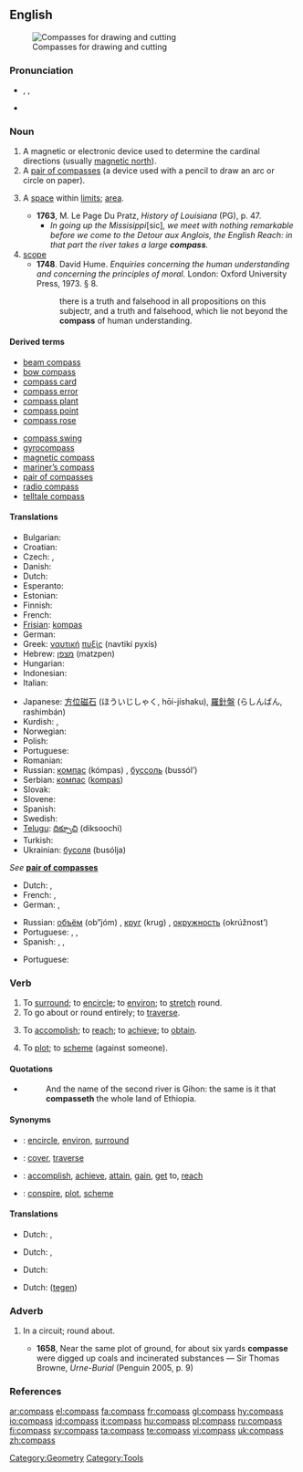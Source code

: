 {{wikipedia}}
==English==
[[Image:Zirkel.jpg|thumb|Compasses for drawing and cutting]]

===Pronunciation===
* {{enPR|kŭmʹpəs}}, {{IPA|/ˈkʌm.pəs/}}, {{SAMPA|/kVm.p@s/}}
* {{audio|en-us-compass.ogg|Audio (US)}}

===Noun===
{{en-noun|es}}

# A magnetic or electronic device used to determine the cardinal directions (usually [[magnetic north]]).
# A [[pair of compasses]] (a device used with a pencil to draw an arc or circle on paper).
# {{obsolete}} A [[space]] within [[limit]]s; [[area]].
#* '''1763''', M. Le Page Du Pratz, ''History of Louisiana'' (PG), p. 47.
#** ''In going up the Missisippi ''[sic]'', we meet with nothing remarkable before we come to the Detour aux Anglois, the English Reach: in that part the river takes a large '''compass'''.''
# [[scope]]
#* '''1748'''.  David Hume.  ''Enquiries concerning the human understanding and concerning the principles of moral.'' London: Oxford University Press, 1973.  § 8.
#*: there is a truth and falsehood in all propositions on this subjectr, and a truth and falsehood, which lie not beyond the '''compass''' of human understanding.

====Derived terms====
{{top2}}
* [[beam compass]]
* [[bow compass]]
* [[compass card]]
* [[compass error]]
* [[compass plant]]
* [[compass point]]
* [[compass rose]]
{{mid2}}
* [[compass swing]]
* [[gyrocompass]]
* [[magnetic compass]]
* [[mariner’s compass]]
* [[pair of compasses]]
* [[radio compass]]
* [[telltale compass]]
{{bottom2}}

====Translations====
{{trans-top|navigational compass}}
* Bulgarian: {{t-|bg|компас|m|tr=kompas|sc=Cyrl}}
* Croatian: {{t-|hr|kompas|m}}
* Czech: {{t-|cs|kompas|m}}, {{t-|cs|buzola|f}}
* Danish: {{t-|da|kompas|c}}
* Dutch: {{t+|nl|kompas|n}}
* Esperanto: {{t-|eo|kompaso|xs=Esperanto}}
* Estonian: {{t-|et|kompass}}
* Finnish: {{t+|fi|kompassi}}
* French: {{t-|fr|boussole|f}}
* [[Frisian]]: [[kompas]] {{n}}
* German: {{t+|de|Kompass|m}}
* Greek: [[ναυτική]] [[πυξίς]] (navtikí pyxís) {{f}}
* Hebrew: [[מצפן]] (matzpen) {{m}}
* Hungarian: {{t-|hu|iránytű}}
* Indonesian: {{t+|id|kompas|xs=Indonesian}}
* Italian: {{t+|it|bussola|f}}
{{trans-mid}}
* Japanese: [[方位磁石]] (ほういじしゃく, hōi-jíshaku), [[羅針盤]] (らしんばん, rashimbán)
* Kurdish: {{KUchar|[[پیشاندار]]}}, {{KUchar|[[قبله‌نامه‌]]}}
* Norwegian: {{t-|no|kompass|c}}
* Polish: {{t+|pl|kompas|m}}
* Portuguese: {{t-|pt|bússola|f}}
* Romanian: {{t-|ro|busolă|f}}
* Russian: [[компас]] (kómpas) {{m}}, [[буссоль]] (bussól’) {{f}}
* Serbian: [[компас]] ([[kompas]]) {{m}}
* Slovak: {{t-|sk|kompas|m}}
* Slovene: {{t+|sl|kompas|m}}
* Spanish: {{t+|es|brújula|f}}
* Swedish: {{t+|sv|kompass|c}}
* [[Telugu]]: [[దిక్సూచి]] (diksoochi)
* Turkish: {{t-|tr|pusula}}
* Ukrainian: [[бусоля]] (busólja) {{m}}
{{trans-bottom}}

{{trans-top|pair of compasses}}
''See'' '''[[pair of compasses]]'''
{{trans-bottom}}

{{trans-top|area}}
* Dutch: {{t-|nl|omvang|m}}, {{t-|nl|bereik|n}}
* French: {{t+|fr|portée|f}}, {{t-|fr|étendue|f}}
* German: {{t+|de|Umfang|m}}, {{t-|de|Umkreis|m}}
{{trans-mid}}
* Russian: [[объём]] (ob”jóm) {{m}}, [[круг]] (krug) {{m}}, [[окружность]] (okrúžnost’) {{f}}
* Portuguese: {{t-|pt|]área|f}}, {{t-|pt|âmbito|m}}, {{t-|pt|alcance|m}}
* Spanish: {{t+|es|área|f}}, {{t-|es|ámbito|m}}, {{t-|es|alcance|m}}
{{trans-bottom}}

{{trans-top|scope}}
* Portuguese: {{t+|pt|limite|m}}
{{trans-mid}}
{{trans-bottom}}

===Verb===
{{en-verb|compass|es}}

# To [[surround]]; to [[encircle]]; to [[environ]]; to [[stretch]] round.
# To go about or round entirely; to [[traverse]].
# {{rfv-sense}} To [[accomplish]]; to [[reach]]; to [[achieve]]; to [[obtain]].
# {{rfv-sense}} To [[plot]]; to [[scheme]] (against someone).

====Quotations====
* {{RQ:Authorized Version|Genesis|2|13}}
*: And the name of the second river is Gihon: the same is it that '''compasseth''' the whole land of Ethiopia.

====Synonyms====
* {{italbrac|surround}}: [[encircle]], [[environ]], [[surround]]
* {{italbrac|go about or around entirely}}: [[cover]], [[traverse]]
* {{italbrac|accomplish}}: [[accomplish]], [[achieve]], [[attain]], [[gain]], [[get]] to, [[reach]]
* {{italbrac|plot (against someone)}}: [[conspire]], [[plot]], [[scheme]]

====Translations====
{{trans-top|surround}}
* Dutch: {{t-|nl|beslaan}}, {{t+|nl|omvatten}}
{{trans-mid}}
{{trans-bottom}}

{{trans-top|go about or round entirely}}
* Dutch: {{t-|nl|doorkruisen}}, {{t-|nl|omzwerven}}
{{trans-mid}}
{{trans-bottom}}

{{trans-top|accomplish}}
* Dutch: {{t+|nl|bereiken}}
{{trans-mid}}
{{trans-bottom}}

{{trans-top|plot}}
* Dutch: {{t-|nl|samenzweren}} ([[tegen]])
{{trans-mid}}
{{trans-bottom}}

===Adverb===
{{en-adv}}

# {{obsolete}} In a circuit; round about.
#* '''1658''', Near the same plot of ground, for about six yards '''compasse''' were digged up coals and incinerated substances — Sir Thomas Browne, ''Urne-Burial'' (Penguin 2005, p. 9)

===References===
{{R:Century 1911}}
{{R:Webster 1913}}

[[Category:Geometry]]
[[Category:Tools]]

[[ar:compass]]
[[el:compass]]
[[fa:compass]]
[[fr:compass]]
[[gl:compass]]
[[hy:compass]]
[[io:compass]]
[[id:compass]]
[[it:compass]]
[[hu:compass]]
[[pl:compass]]
[[ru:compass]]
[[fi:compass]]
[[sv:compass]]
[[ta:compass]]
[[te:compass]]
[[vi:compass]]
[[uk:compass]]
[[zh:compass]]